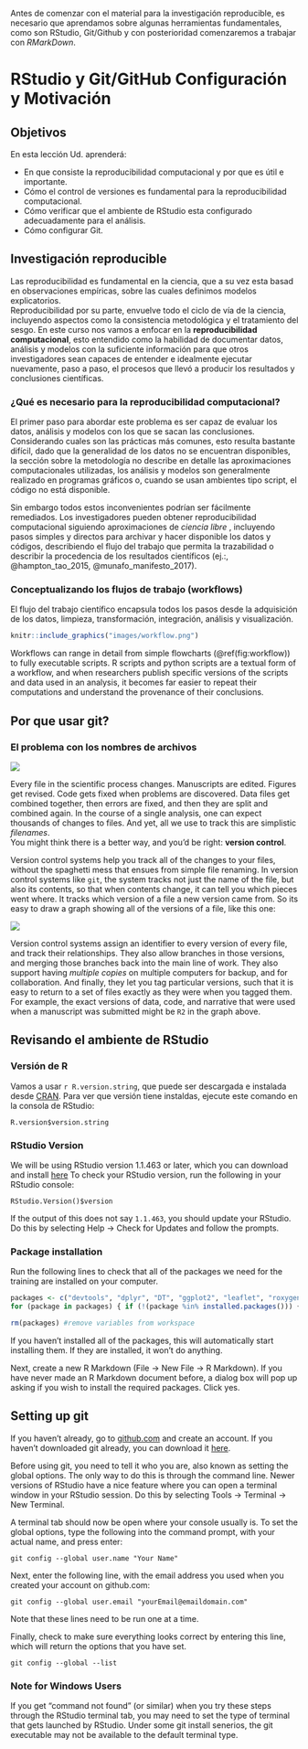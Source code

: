 Antes de comenzar con el material para la investigación reproducible, es necesario que 
aprendamos sobre algunas herramientas fundamentales, como son RStudio, Git/Github y con 
posterioridad comenzaremos a trabajar con _RMarkDown_.

# RStudio y Git/GitHub Configuración y Motivación

## Objetivos

En esta lección Ud. aprenderá:

- En que consiste la reproducibilidad computacional y por que es útil e importante. 
- Cómo el control de versiones es fundamental para la reproducibilidad computacional.
- Cómo verificar que el ambiente de RStudio esta configurado adecuadamente para el análisis.
- Cómo configurar Git.

## Investigación reproducible

Las reproducibilidad es fundamental en la ciencia, que a su vez esta basad en observaciones empíricas, 
sobre las cuales definimos modelos explicatorios.  
Reproducibilidad por su parte, envuelve todo el ciclo de vía de la ciencia, incluyendo aspectos como la 
consistencia metodológica y el tratamiento del sesgo. En este curso nos vamos a enfocar en la 
**reproducibilidad computacional**, esto entendido como la habilidad de documentar datos, análisis y 
modelos con la suficiente información para que otros investigadores sean capaces de entender e
idealmente ejecutar nuevamente, paso a paso, el procesos que llevó a producir los resultados y 
conclusiones científicas.

### ¿Qué es necesario para la reproducibilidad computacional?

El primer paso para abordar este problema es ser capaz de evaluar los datos, 
análisis y modelos con los que se sacan las conclusiones.  Considerando cuales son las 
prácticas más comunes, esto resulta bastante difícil, dado que la generalidad de los 
datos no se encuentran disponibles, la sección sobre la metodología no 
describe en detalle las aproximaciones computacionales utilizadas, 
los análisis y modelos son generalmente realizado en programas gráficos o, cuando 
se usan ambientes tipo script, el código no está disponible.

Sin embargo todos estos inconvenientes podrían ser fácilmente remediados. 
Los investigadores pueden obtener reproducibilidad computacional siguiendo 
aproximaciones de _ciencia libre_ , incluyendo pasos simples y directos para 
archivar y hacer disponible los datos y códigos, describiendo el flujo del trabajo
que permita la trazabilidad o describir la procedencia de los
resultados científicos (ej.:, @hampton_tao_2015, @munafo_manifesto_2017).

### Conceptualizando los flujos de trabajo (workflows)

El flujo del trabajo científico encapsula todos los pasos desde la 
adquisición de los datos, limpieza, transformación, integración, análisis y 
visualización.  

```r
knitr::include_graphics("images/workflow.png")
```

Workflows can range in detail from simple flowcharts (\@ref(fig:workflow))
to fully executable scripts. R scripts and python scripts are a textual form 
of a workflow, and when researchers publish specific versions of the scripts and 
data used in an analysis, it becomes far easier to repeat their computations and 
understand the provenance of their conclusions.

## Por que usar git?

### El problema con los nombres de archivos

![](images/phd_comics_final.png)

Every file in the scientific process changes.  Manuscripts are edited.
Figures get revised.  Code gets fixed when problems are discovered.  Data files
get combined together, then errors are fixed, and then they are split and 
combined again. In the course of a single analysis, one can expect thousands of
changes to files.  And yet, all we use to track this are simplistic *filenames*.  
You might think there is a better way, and you'd be right: __version control__.

Version control systems help you track all of the changes to your files, without
the spaghetti mess that ensues from simple file renaming.  In version control systems
like `git`, the system tracks not just the name of the file, but also its contents,
so that when contents change, it can tell you which pieces went where.  It tracks
which version of a file a new version came from.  So its easy to draw a graph
showing all of the versions of a file, like this one:

![](images/version-graph.png)

Version control systems assign an identifier to every version of every file, and 
track their relationships. They also allow branches in those versions, and merging
those branches back into the main line of work.  They also support having 
*multiple copies* on multiple computers for backup, and for collaboration.
And finally, they let you tag particular versions, such that it is easy to return 
to a set of files exactly as they were when you tagged them.  For example, the 
exact versions of data, code, and narrative that were used when a manuscript was 
submitted might be `R2` in the graph above.

## Revisando el ambiente de RStudio

### Versión de R

Vamos a usar `r R.version.string`, que puede ser descargada e instalada desde [CRAN](https://cran.rstudio.com). Para ver que versión tiene instaldas, ejecute este comando en la consola de RStudio:

```
R.version$version.string
```

### RStudio Version

We will be using RStudio version 1.1.463 or later, which you can download and install [here](https://www.rstudio.com/products/rstudio/download/) To check your RStudio version, run the following in your RStudio console:

```
RStudio.Version()$version
```

If the output of this does not say `1.1.463`, you should update your RStudio. Do this by selecting Help -> Check for Updates and follow the prompts.

### Package installation

Run the following lines to check that all of the packages we need for the training are installed on your computer.

```r

packages <- c("devtools", "dplyr", "DT", "ggplot2", "leaflet", "roxygen2", "tidyr")
for (package in packages) { if (!(package %in% installed.packages())) { install.packages(package) } }

rm(packages) #remove variables from workspace

```

If you haven't installed all of the packages, this will automatically start installing them. If they are installed, it won't do anything.

Next, create a new R Markdown (File -> New File -> R Markdown). If you have never made an R Markdown document before, a dialog box will pop up asking if you wish to install the required packages. Click yes.


## Setting up git

If you haven't already, go to [github.com](http://github.com) and create an account. If you haven't downloaded git already, you can download it [here](https://git-scm.com/downloads).

Before using git, you need to tell it who you are, also known as setting the global options. The only way to do this is through the command line. Newer versions of RStudio have a nice feature where you can open a terminal window in your RStudio session. Do this by selecting Tools -> Terminal -> New Terminal.

A terminal tab should now be open where your console usually is. To set the global options, type the following into the command prompt, with your actual name, and press enter:

```
git config --global user.name "Your Name"
```

Next, enter the following line, with the email address you used when you created your account on github.com:

```
git config --global user.email "yourEmail@emaildomain.com"
```

Note that these lines need to be run one at a time.

Finally, check to make sure everything looks correct by entering this line, which will return the options that you have set.

```
git config --global --list
```

### Note for Windows Users

If you get "command not found" (or similar) when you try these steps through the RStudio terminal tab, you may need to set the type of terminal that gets launched by RStudio. Under some git install senerios, the git executable may not be available to the default terminal type.
